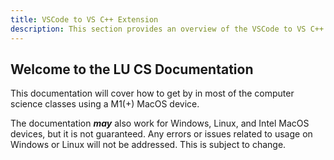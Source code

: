 ```yaml
---
title: VSCode to VS C++ Extension
description: This section provides an overview of the VSCode to VS C++ Extension.
---
```

## Welcome to the LU CS Documentation

This documentation will cover how to get by in most of the computer science classes using a M1(+) MacOS device.

The documentation ***may*** also work for Windows, Linux, and Intel MacOS devices, but it is not guaranteed. Any errors or issues related to usage on Windows or Linux will not be addressed. This is subject to change.

